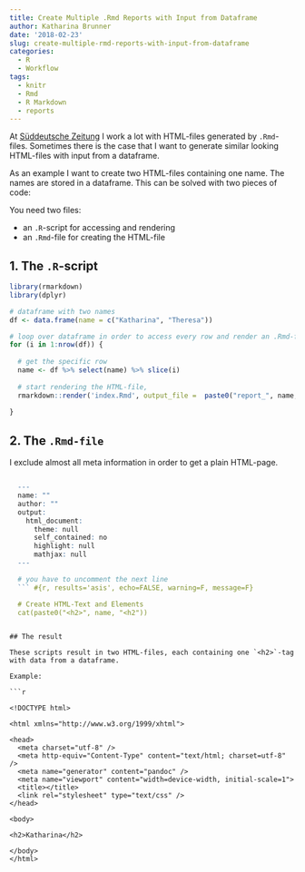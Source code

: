 ```yaml
---
title: Create Multiple .Rmd Reports with Input from Dataframe
author: Katharina Brunner
date: '2018-02-23'
slug: create-multiple-rmd-reports-with-input-from-dataframe
categories:
  - R
  - Workflow
tags:
  - knitr
  - Rmd
  - R Markdown
  - reports
---
```


At [Süddeutsche Zeitung](http://sz.de) I work a lot with HTML-files generated by `.Rmd`-files. Sometimes there is the case that I want to generate similar looking HTML-files with input from a dataframe.

As an example I want to create two HTML-files containing one name. The names are stored in a dataframe. 
This can be solved with two pieces of code: 

You need two files: 

* an `.R`-script for accessing and rendering
* an `.Rmd`-file for creating the HTML-file

## 1. The `.R`-script

```r
library(rmarkdown)
library(dplyr)

# dataframe with two names
df <- data.frame(name = c("Katharina", "Theresa"))

# loop over dataframe in order to access every row and render an .Rmd-file
for (i in 1:nrow(df)) {
  
  # get the specific row
  name <- df %>% select(name) %>% slice(i)
  
  # start rendering the HTML-file, 
  rmarkdown::render('index.Rmd', output_file =  paste0("report_", name, ".html"), output_dir = 'html_files')
    
}
```


## 2. The `.Rmd-file`

I exclude almost all meta information in order to get a plain HTML-page.

```r

  ---
  name: ""
  author: ""
  output:
    html_document:
      theme: null
      self_contained: no
      highlight: null
      mathjax: null
  ---

  # you have to uncomment the next line
  ``` #{r, results='asis', echo=FALSE, warning=F, message=F}

  # Create HTML-Text and Elements
  cat(paste0("<h2>", name, "<h2"))


  ```

```

## The result

These scripts result in two HTML-files, each containing one `<h2>`-tag with data from a dataframe.

Example: 

```r

<!DOCTYPE html>

<html xmlns="http://www.w3.org/1999/xhtml">

<head>
  <meta charset="utf-8" />
  <meta http-equiv="Content-Type" content="text/html; charset=utf-8" />
  <meta name="generator" content="pandoc" />
  <meta name="viewport" content="width=device-width, initial-scale=1">
  <title></title>
  <link rel="stylesheet" type="text/css" />
</head>

<body>

<h2>Katharina</h2>

</body>
</html>


```

